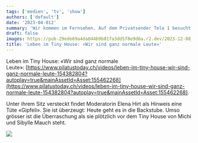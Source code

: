 ```yaml
---
tags: ['medien', 'tv', 'show']
authors: ['default']
date: '2023-04-012'
summary: 'Wir kommen im Fernsehen. Auf dem Privatsender Tele 1 besucht uns Moderatorin Elena Hirt.'
draft: false
images: https://pub-29ede69a4da644b9b81fa3dd5f8e9d6a.r2.dev/2023-12-08_19-29.webp
title: 'Leben im Tiny House: «Wir sind ganz normale Leute»'
---
```


Leben im Tiny House: «Wir sind ganz normale Leute»: [https://www.pilatustoday.ch/videos/leben-im-tiny-house-wir-sind-ganz-normale-leute-154382804?autoplay=true&mainAssetId=Asset:155462268](https://www.pilatustoday.ch/videos/leben-im-tiny-house-wir-sind-ganz-normale-leute-154382804?autoplay=true&mainAssetId=Asset:155462268).

Unter ihrem Sitz versteckt findet Moderatorin Elena Hirt als Hinweis eine Tüte «Gipfeli». Sie ist überzeugt: Heute geht es in die Backstube. Umso grösser ist die Überraschung als sie plötzlich vor dem Tiny House von Michi und Sibylle Mauch steht.

![]({IMAGE_PATH}/2023-12-08_19-29.webp)
